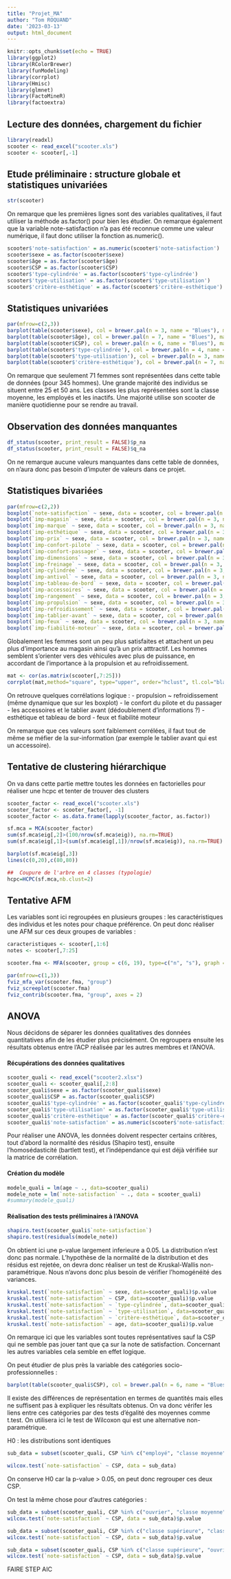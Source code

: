 ```yaml
---
title: "Projet_MA"
author: "Tom ROQUAND"
date: '2023-03-13'
output: html_document
---
```


```r
knitr::opts_chunk$set(echo = TRUE)
library(ggplot2)
library(RColorBrewer)
library(funModeling)
library(corrplot)
library(Hmisc)
library(glmnet)
library(FactoMineR)
library(factoextra)
```

## Lecture des données, chargement du fichier
```r
library(readxl)
scooter <- read_excel("scooter.xls")
scooter <- scooter[,-1]
```

## Etude préliminaire : structure globale et statistiques univariées
```r
str(scooter)
```
On remarque que les premières lignes sont des variables qualitatives, il faut utiliser la méthode as.factor() pour bien les étudier. 
On remarque également que la variable note-satisfaction n'a pas été reconnue comme une valeur numérique, il faut donc utiliser la fonction as.numeric().

```r
scooter$'note-satisfaction' = as.numeric(scooter$'note-satisfaction')
scooter$sexe = as.factor(scooter$sexe)
scooter$âge = as.factor(scooter$âge)
scooter$CSP = as.factor(scooter$CSP)
scooter$'type-cylindrée' = as.factor(scooter$'type-cylindrée')
scooter$'type-utilisation' = as.factor(scooter$'type-utilisation')
scooter$'critère-esthétique' = as.factor(scooter$'critère-esthétique')
```

## Statistiques univariées 
```r
par(mfrow=c(2,3))
barplot(table(scooter$sexe), col = brewer.pal(n = 3, name = "Blues"), main = "Sexe")
barplot(table(scooter$âge), col = brewer.pal(n = 7, name = "Blues"), main = "Age")
barplot(table(scooter$CSP), col = brewer.pal(n = 6, name = "Blues"), main = "CSP")
barplot(table(scooter$'type-cylindrée'), col = brewer.pal(n = 4, name = "Blues"), main = "Cylindrée")
barplot(table(scooter$'type-utilisation'), col = brewer.pal(n = 3, name = "Blues"), main = "Utilisation")
barplot(table(scooter$'critère-esthétique'), col = brewer.pal(n = 7, name = "Blues"), main = "Critère Esthétique")
```
On remarque que seulement 71 femmes sont représentées dans cette table de données (pour 345 hommes). Une grande majorité des individus se situent entre 25 et 50 ans. Les classes les plus représentées sont la classe moyenne, les employés et les inactifs. Une majorité utilise son scooter de manière quotidienne pour se rendre au travail. 

## Observation des données manquantes
```r
df_status(scooter, print_result = FALSE)$p_na
df_status(scooter, print_result = FALSE)$q_na
```
On ne remarque aucune valeurs manquantes dans cette table de données, on n'aura donc pas besoin d'imputer de valeurs dans ce projet. 

## Statistiques bivariées
```r
par(mfrow=c(2,2))
boxplot(`note-satisfaction` ~ sexe, data = scooter, col = brewer.pal(n = 3, name = "Blues"))
boxplot(`imp-magasin` ~ sexe, data = scooter, col = brewer.pal(n = 3, name = "Blues"))
boxplot(`imp-marque` ~ sexe, data = scooter, col = brewer.pal(n = 3, name = "Blues"))
boxplot(`imp-esthétique` ~ sexe, data = scooter, col = brewer.pal(n = 3, name = "Blues"))
boxplot(`imp-prix` ~ sexe, data = scooter, col = brewer.pal(n = 3, name = "Blues"))
boxplot(`imp-confort-pilote` ~ sexe, data = scooter, col = brewer.pal(n = 3, name = "Blues"))
boxplot(`imp-confort-passager` ~ sexe, data = scooter, col = brewer.pal(n = 3, name = "Blues"))
boxplot(`imp-dimensions` ~ sexe, data = scooter, col = brewer.pal(n = 3, name = "Blues"))
boxplot(`imp-freinage` ~ sexe, data = scooter, col = brewer.pal(n = 3, name = "Blues"))
boxplot(`imp-cylindrée` ~ sexe, data = scooter, col = brewer.pal(n = 3, name = "Blues"))
boxplot(`imp-antivol` ~ sexe, data = scooter, col = brewer.pal(n = 3, name = "Blues"))
boxplot(`imp-tableau-de-bord` ~ sexe, data = scooter, col = brewer.pal(n = 3, name = "Blues"))
boxplot(`imp-accessoires` ~ sexe, data = scooter, col = brewer.pal(n = 3, name = "Blues"))
boxplot(`imp-rangement` ~ sexe, data = scooter, col = brewer.pal(n = 3, name = "Blues"))
boxplot(`imp-propulsion` ~ sexe, data = scooter, col = brewer.pal(n = 3, name = "Blues"))
boxplot(`imp-refroidissement` ~ sexe, data = scooter, col = brewer.pal(n = 3, name = "Blues"))
boxplot(`imp-tablier-avant` ~ sexe, data = scooter, col = brewer.pal(n = 3, name = "Blues"))
boxplot(`imp-feux` ~ sexe, data = scooter, col = brewer.pal(n = 3, name = "Blues"))
boxplot(`imp-fiabilité-moteur` ~ sexe, data = scooter, col = brewer.pal(n = 3, name = "Blues"))
```
Globalement les femmes sont un peu plus satisfaites et attachent un peu plus d'importance au magasin ainsi qu'à un prix atttractif. Les hommes semblent s'orienter vers des véhicules avec plus de puissance, en accordant de l'importance à la propulsion et au refroidissement.

```r
mat <- cor(as.matrix(scooter[,7:25]))
corrplot(mat,method="square", type="upper", order="hclust", tl.col="black")
```
On retrouve quelques corrélations logique : 
  - propulsion ~ refroidissement (même dynamique que sur les boxplot)
  - le confort du pilote et du passager
  - les accessoires et le tablier avant (dédoublement d'informations ?)
  - esthétique et tableau de bord 
  - feux et fiabilité moteur

On remarque que ces valeurs sont faiblement corrélées, il faut tout de même se méfier de la sur-information (par exemple le tablier avant qui est un accessoire). 


## Tentative de clustering hiérarchique
On va dans cette partie mettre toutes les données en factorielles pour réaliser une hcpc et tenter de trouver des clusters

```r
scooter_factor <- read_excel("scooter.xls")
scooter_factor <- scooter_factor[, -1]
scooter_factor <- as.data.frame(lapply(scooter_factor, as.factor))

sf.mca = MCA(scooter_factor)
sum(sf.mca$eig[,2]>(100/nrow(sf.mca$eig)), na.rm=TRUE)
sum(sf.mca$eig[,1]>(sum(sf.mca$eig[,1])/nrow(sf.mca$eig)), na.rm=TRUE)

barplot(sf.mca$eig[,3])
lines(c(0,20),c(80,80))

##  Coupure de l'arbre en 4 classes (typologie)
hcpc=HCPC(sf.mca,nb.clust=2)
```

## Tentative AFM
Les variables sont ici regroupées en plusieurs groupes : les caractéristiques des individus et les notes pour chaque préférence. On peut donc réaliser une AFM sur ces deux groupes de variables : 

```r
caracteristiques <- scooter[,1:6]
notes <- scooter[,7:25]

scooter.fma <- MFA(scooter, group = c(6, 19), type=c("n", "s"), graph = TRUE)
```


```r
par(mfrow=c(1,3))
fviz_mfa_var(scooter.fma, "group")
fviz_screeplot(scooter.fma)
fviz_contrib(scooter.fma, "group", axes = 2)
```

## ANOVA
Nous décidons de séparer les données qualitatives des données quantitatives afin de les étudier plus précisément. On regroupera ensuite les résultats obtenus entre l'ACP réalisée par les autres membres et l'ANOVA.

#### Récupérations des données qualitatives
```r
scooter_quali <- read_excel("scooter2.xlsx")
scooter_quali <- scooter_quali[,2:8]
scooter_quali$sexe = as.factor(scooter_quali$sexe)
scooter_quali$CSP = as.factor(scooter_quali$CSP)
scooter_quali$'type-cylindrée' = as.factor(scooter_quali$'type-cylindrée')
scooter_quali$'type-utilisation' = as.factor(scooter_quali$'type-utilisation')
scooter_quali$'critère-esthétique' = as.factor(scooter_quali$'critère-esthétique')
scooter_quali$'note-satisfaction' = as.numeric(scooter$'note-satisfaction')

```

Pour réaliser une ANOVA, les données doivent respecter certains critères, tout d'abord la normalité des résidus (Shapiro test), ensuite l'homosédasticité (bartlett test), et l'indépendance qui est déjà vérifiée sur la matrice de corrélation. 

#### Création du modèle
```r
modele_quali = lm(age ~ ., data=scooter_quali)
modele_note = lm(`note-satisfaction` ~ ., data = scooter_quali)
#summary(modele_quali)
```

#### Réalisation des tests préliminaires à l'ANOVA
```r
shapiro.test(scooter_quali$`note-satisfaction`)
shapiro.test(residuals(modele_note))
```
On obtient ici une p-value largement inferieure a 0.05. La distribution n'est donc pas normale. L'hypothèse de la normalité de la distribution et des résidus est rejetée, on devra donc réaliser un test de Kruskal-Wallis non-paramétrique. Nous n'avons donc plus besoin de vérifier l'homogénéité des variances.


```r
kruskal.test(`note-satisfaction` ~ sexe, data=scooter_quali)$p.value
kruskal.test(`note-satisfaction` ~ CSP, data=scooter_quali)$p.value
kruskal.test(`note-satisfaction` ~ `type-cylindrée`, data=scooter_quali)$p.value
kruskal.test(`note-satisfaction` ~ `type-utilisation`, data=scooter_quali)$p.value
kruskal.test(`note-satisfaction` ~ `critère-esthétique`, data=scooter_quali)$p.value
kruskal.test(`note-satisfaction` ~ age, data=scooter_quali)$p.value
```
On remarque ici que les variables sont toutes représentatives sauf la CSP qui ne semble pas jouer tant que ça sur la note de satisfaction. Concernant les autres variables cela semble en effet logique.

On peut étudier de plus près la variable des catégories socio-professionnelles : 
```r
barplot(table(scooter_quali$CSP), col = brewer.pal(n = 6, name = "Blues"))
```
Il existe des différences de représentation en termes de quantités mais elles ne suffisent pas à expliquer les résultats obtenus. On va donc vérifer les liens entre ces catégories par des tests d'égalité des moyennes comme t.test. On utilisera ici le test de Wilcoxon qui est une alternative non-paramétrique. 

H0 : les distributions sont identiques

```r
sub_data = subset(scooter_quali, CSP %in% c("employé", "classe moyenne"))

wilcox.test(`note-satisfaction` ~ CSP, data = sub_data)
```
On conserve H0 car la p-value > 0.05, on peut donc regrouper ces deux CSP. 

On test la même chose pour d'autres catégories : 

```r
sub_data = subset(scooter_quali, CSP %in% c("ouvrier", "classe moyenne"))
wilcox.test(`note-satisfaction` ~ CSP, data = sub_data)$p.value

sub_data = subset(scooter_quali, CSP %in% c("classe supérieure", "classe supérieure moyenne"))
wilcox.test(`note-satisfaction` ~ CSP, data = sub_data)$p.value

sub_data = subset(scooter_quali, CSP %in% c("classe supérieure", "ouvrier"))
wilcox.test(`note-satisfaction` ~ CSP, data = sub_data)$p.value
```



FAIRE STEP AIC